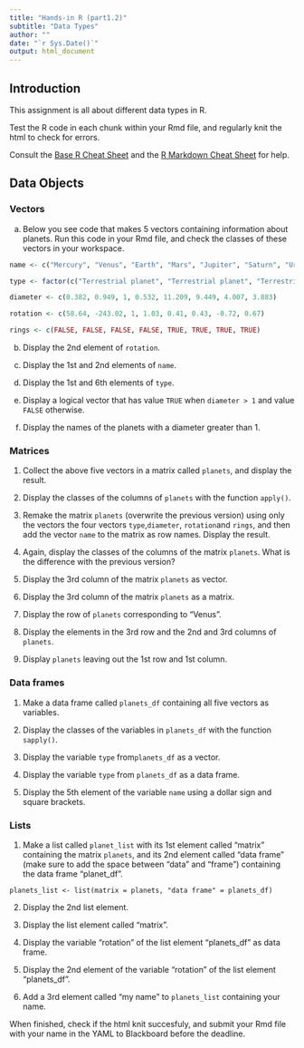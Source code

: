 ```yaml
---
title: "Hands-in R (part1.2)"
subtitle: "Data Types"
author: ""
date: "`r Sys.Date()`"
output: html_document
---
```


## Introduction

This assignment is all about different data types in R.

Test the R code in each chunk within your Rmd file, and regularly knit the html to check for errors.

Consult the [Base R Cheat Sheet](https://iqss.github.io/dss-workshops/R/Rintro/base-r-cheat-sheet.pdf) and the [R Markdown Cheat Sheet](https://rstudio.com/wp-content/uploads/2015/02/rmarkdown-cheatsheet.pdf) for help.

## Data Objects

### Vectors

a.  Below you see code that makes 5 vectors containing information about planets. Run this code in your Rmd file, and check the classes of these vectors in your workspace.

```r
name <- c("Mercury", "Venus", "Earth", "Mars", "Jupiter", "Saturn", "Uranus", "Neptune") 

type <- factor(c("Terrestrial planet", "Terrestrial planet", "Terrestrial planet", "Terrestrial planet", "Gas giant", "Gas giant", "Gas giant", "Gas giant")) 

diameter <- c(0.382, 0.949, 1, 0.532, 11.209, 9.449, 4.007, 3.883) 

rotation <- c(58.64, -243.02, 1, 1.03, 0.41, 0.43, -0.72, 0.67) 

rings <- c(FALSE, FALSE, FALSE, FALSE, TRUE, TRUE, TRUE, TRUE)
```

b.  Display the 2nd element of `rotation`.

c.  Display the 1st and 2nd elements of `name`.

d.  Display the 1st and 6th elements of `type`.

e.  Display a logical vector that has value `TRUE` when `diameter > 1` and value `FALSE` otherwise.

f.  Display the names of the planets with a diameter greater than 1.

### Matrices

1.  Collect the above five vectors in a matrix called `planets`, and display the result.

2.  Display the classes of the columns of `planets` with the function `apply()`.

3.  Remake the matrix `planets` (overwrite the previous version) using only the vectors the four vectors `type`,`diameter`, `rotation`and `rings`, and then add the vector `name` to the matrix as row names. Display the result.

4.  Again, display the classes of the columns of the matrix `planets`. What is the difference with the previous version?

5.  Display the 3rd column of the matrix `planets` as vector.

6.  Display the 3rd column of the matrix `planets` as a matrix.

7.  Display the row of `planets` corresponding to “Venus”.

8.  Display the elements in the 3rd row and the 2nd and 3rd columns of `planets`.

9.  Display `planets` leaving out the 1st row and 1st column.

### Data frames

1.  Make a data frame called `planets_df` containing all five vectors as variables.

2.  Display the classes of the variables in `planets_df` with the function `sapply()`.

3.  Display the variable `type` from`planets_df` as a vector.

4.  Display the variable `type` from `planets_df` as a data frame.

5.  Display the 5th element of the variable `name` using a dollar sign and square brackets.

### Lists

1.  Make a list called `planet_list` with its 1st element called “matrix” containing the matrix `planets`, and its 2nd element called “data frame” (make sure to add the space between “data” and “frame”) containing the data frame “planet_df”.

```         
planets_list <- list(matrix = planets, "data frame" = planets_df)
```

2.  Display the 2nd list element.

3.  Display the list element called “matrix”.

4.  Display the variable “rotation” of the list element “planets_df” as data frame.

5.  Display the 2nd element of the variable “rotation” of the list element “planets_df”.

6.  Add a 3rd element called “my name” to `planets_list` containing your name.

When finished, check if the html knit succesfuly, and submit your Rmd file with your name in the YAML to Blackboard before the deadline.
